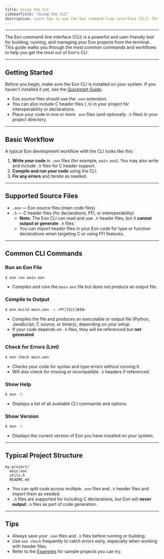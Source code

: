 ```yaml
---
title: Using the CLI
sidebarTitle: "Using the CLI"
description: Learn how to use the Eon command-line interface (CLI) for development.
---
```


---

The Eon command-line interface (CLI) is a powerful and user-friendly tool for building, running, and managing your Eon projects from the terminal. This guide walks you through the most common commands and workflows to help you get the most out of Eon's CLI.

---

## Getting Started

Before you begin, make sure the Eon CLI is installed on your system.
If you haven't installed it yet, see the [Quickstart Guide](/guides/get-started/quickstart).

- Eon source files should use the `.eon` extension.
- You can also include C header files (`.h`) in your project for interoperability or declarations.
- Place your code in one or more `.eon` files (and optionally `.h` files) in your project directory.

---

## Basic Workflow

A typical Eon development workflow with the CLI looks like this:

1. **Write your code** in `.eon` files (for example, `main.eon`).
   You may also write and include `.h` files for C header support.
2. **Compile and run your code** using the CLI.
3. **Fix any errors** and iterate as needed.

---

## Supported Source Files

- `.eon` — Eon source files (main code files)
- `.h` — C header files (for declarations, FFI, or interoperability)
    - **Note:** The Eon CLI can read and use `.h` header files, but it **cannot output or generate** `.h` files.
    - You can import header files in your Eon code for type or function declarations when targeting C or using FFI features.

---

## Common CLI Commands

### Run an Eon File

```bash
$ eon run main.eon
```
- Compiles and runs the `main.eon` file but does not produce an output file.

### Compile to Output

```bash
$ eon build main.eon -o <PY|JS|C|BIN>
```
- Compiles the file and produces an executable or output file (Python, JavaScript, C source, or binary), depending on your setup.
- If your code depends on `.h` files, they will be referenced but **not generated**.

### Check for Errors (Lint)

```bash
$ eon check main.eon
```
- Checks your code for syntax and type errors without running it.
- Will also check for missing or incompatible `.h` headers if referenced.

### Show Help

```bash
$ eon -h
```
- Displays a list of all available CLI commands and options.

### Show Version

```bash
$ eon -v
```
- Displays the current version of Eon you have installed on your system.

---

## Typical Project Structure

```
my-project/
  main.eon
  utils.h
  README.md
```

- You can split code across multiple `.eon` files and `.h` header files and import them as needed.
- `.h` files are supported for including C declarations, but Eon will **never output** `.h` files as part of code generation.

---

## Tips

- Always save your `.eon` files and `.h` files before running or building.
- Use `eon check` frequently to catch errors early, especially when working with header files.
- Refer to the [Examples](/library/examples) for sample projects you can try.
